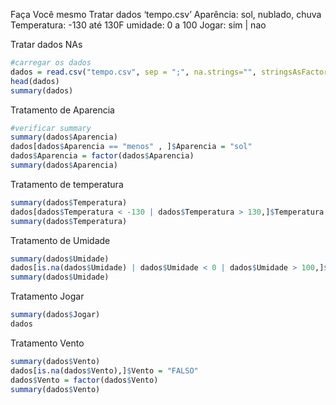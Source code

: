 Faça Você mesmo
Tratar dados 'tempo.csv'
Aparência: sol, nublado, chuva
Temperatura: -130 até 130F
umidade: 0 a 100
Jogar: sim | nao

Tratar dados NAs
```{r}
#carregar os dados
dados = read.csv("tempo.csv", sep = ";", na.strings="", stringsAsFactors = T)
head(dados)
summary(dados)
```
Tratamento de Aparencia
```{r}
#verificar summary
summary(dados$Aparencia)
dados[dados$Aparencia == "menos" , ]$Aparencia = "sol"
dados$Aparencia = factor(dados$Aparencia)
summary(dados$Aparencia)
```

Tratamento de temperatura
```{r}
summary(dados$Temperatura)
dados[dados$Temperatura < -130 | dados$Temperatura > 130,]$Temperatura = median(dados$Temperatura)
summary(dados$Temperatura)
```

Tratamento de Umidade
```{r}
summary(dados$Umidade)
dados[is.na(dados$Umidade) | dados$Umidade < 0 | dados$Umidade > 100,]$Umidade = median(dados[!is.na(dados$Umidade),]$Umidade)
summary(dados$Umidade)
```
Tratamento Jogar
```{r}
summary(dados$Jogar)
dados
```
Tratamento Vento
```{r}
summary(dados$Vento)
dados[is.na(dados$Vento),]$Vento = "FALSO"
dados$Vento = factor(dados$Vento)
summary(dados$Vento)
```

